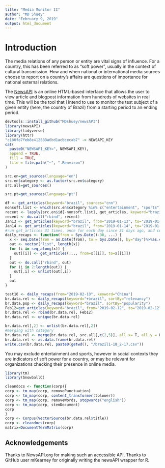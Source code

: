 ```yaml
---
title: "Media Monitor II"
author: "MD Shuey"
date: "February 9, 2019"
output: html_document
---
```

# Introduction

The media relations of any person or entity are vital signs of influence. For a country, this has been referred to as "soft power", usually in the context of cultural transmission. How and when national or international media sources choose to report on a country's affairs are questions of importance for national external relations. 

The [NewsAPI]("newsapi.org") is an online HTML-based interface that allows the user to view article and blogpost information from hundreds of websites in real time. This will be the tool that I intend to use to monitor the test subject of a given entity (here, the country of Brazil) from a starting period to an ending period.

```r
devtools::install_github("MDshuey/newsAPI")
library(newsAPI)
library(tidyverse)
library(httr)
"c180fe7feb8e412583a6bd1acbcecab7" -> NEWSAPI_KEY
cat(
  paste0("NEWSAPI_KEY=", NEWSAPI_KEY),
  append = TRUE,
  fill = TRUE,
  file = file.path("~", ".Renviron")
)
```
``` r

src.en=get_sources(language="en")
src.en$category <- as.factor(src.en$category)
src.all=get_sources()

src.pt=get_sources(language="pt")

df <- get_articles(keyword="brazil", sources="cnn")
nonsoft.list <- which(src.en$category %in% c("entertainment", "sports"))
recent <- lapply(src.en$id[-nonsoft.list], get_articles, keyword="brazil")
recent <- do.call("rbind", recent)
Jan13 <- get_articles(keyword="brazil", from="2019-01-13", to="2019-01-13", sortBy= "relevancy")
Jan14 <- get_articles(keyword="brazil", from="2019-01-14", to="2019-01-14")
#run get_articles 31 times, once for each day since 31 days ago, and convert it all to one dataframe
daily_recaps <- function(from = Sys.Date()-30, ...) {
  x <- seq.Date(from = as.Date(from), to = Sys.Date(), by="day")%>%as.character()
  out <- vector("list", length(x))
  for (i in seq_along(x)) {
    out[[i]] <- get_articles(..., from=x[[i]], to=x[[i]])
  }
  out <- do.call("rbind", out)
  for (i in 2:length(out)) {
    out[,i] <- unlist(out[,i])
  }
  out
}

test10 <- daily_recaps(from="2019-02-10", keyword="China")
br.data.rel <- daily_recaps(keyword="+brazil", sortBy="relevancy")
br.data.pop <- daily_recaps(keyword="brazil", sortBy="popularity")
Feb12=get_articles(keyword="brazil", from="2019-02-12", to="2019-02-12", sortBy = "relevancy")
br.data.rel <- rbind(br.data.rel, Feb12)
br.data.rel <- unique(br.data.rel)

br.data.rel[,2] <- unlist(br.data.rel[,2])
#merging with category
br.data.rel <- merge(br.data.rel, src.all[,c(2,5)], all.x= T, all.y = F, by.x = "source", by.y="name")
br.data.rel <- as.data.frame(br.data.rel)
write.csv(br.data.rel, paste0(getwd(), "/brazil1-18_2-17.csv"))
```
You may exclude entertainment and sports, however in social contexts they are indicators of soft power for a country, or may be relevant for organizations checking their presence in online media.
``` r
library(tm)
library(SnowballC)

cleandocs <- function(corp){
corp <- tm_map(corp, removePunctuation)
corp <- tm_map(corp, content_transformer(tolower))
corp <- tm_map(corp, removeWords, stopwords("english"))
corp <- tm_map(corp, stemDocument)
corp
}
corp <- Corpus(VectorSource(br.data.rel$title))
corp <- cleandocs(corp)
matrix=DocumentTermMatrix(corp)
```

## Acknowledgements 

Thanks to NewsAPI.org for making such an accessible API.
Thanks to GitHub user mKearney for originally writing the newsAPI wrapper for R.